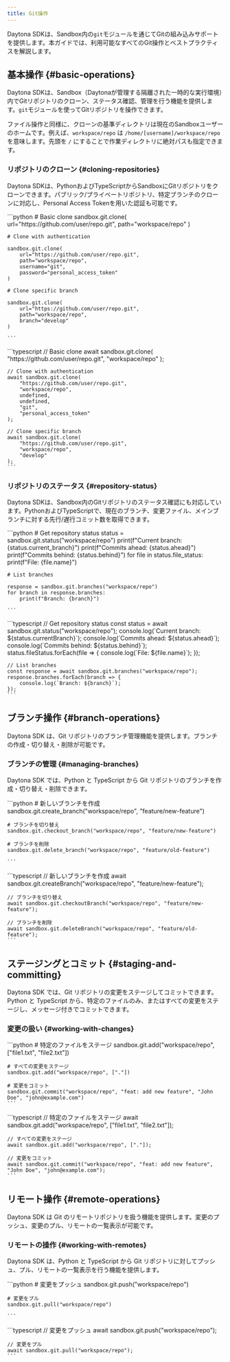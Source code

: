 ```yaml
---
title: Git操作
---
```



Daytona SDKは、Sandbox内の`git`モジュールを通じてGitの組み込みサポートを提供します。本ガイドでは、利用可能なすべてのGit操作とベストプラクティスを解説します。

## 基本操作 {#basic-operations}

Daytona SDKは、Sandbox（Daytonaが管理する隔離された一時的な実行環境）内でGitリポジトリのクローン、ステータス確認、管理を行う機能を提供します。`git`モジュールを使ってGitリポジトリを操作できます。

ファイル操作と同様に、クローンの基準ディレクトリは現在のSandboxユーザーのホームです。例えば、`workspace/repo` は `/home/[username]/workspace/repo` を意味します。先頭を `/` にすることで作業ディレクトリに絶対パスも指定できます。

### リポジトリのクローン {#cloning-repositories}

Daytona SDKは、PythonおよびTypeScriptからSandboxにGitリポジトリをクローンできます。パブリック/プライベートリポジトリ、特定ブランチのクローンに対応し、Personal Access Tokenを用いた認証も可能です。

<Tabs>
  <TabItem label="Python" icon="seti:python">
    ```python
    # Basic clone
    sandbox.git.clone(
        url="https://github.com/user/repo.git",
        path="workspace/repo"
    )

    # Clone with authentication

    sandbox.git.clone(
        url="https://github.com/user/repo.git",
        path="workspace/repo",
        username="git",
        password="personal_access_token"
    )

    # Clone specific branch

    sandbox.git.clone(
        url="https://github.com/user/repo.git",
        path="workspace/repo",
        branch="develop"
    )

    ```
  </TabItem>

  <TabItem label="TypeScript" icon="seti:typescript">
    ```typescript
    // Basic clone
    await sandbox.git.clone(
        "https://github.com/user/repo.git",
        "workspace/repo"
    );

    // Clone with authentication
    await sandbox.git.clone(
        "https://github.com/user/repo.git",
        "workspace/repo",
        undefined,
        undefined,
        "git",
        "personal_access_token"
    );

    // Clone specific branch
    await sandbox.git.clone(
        "https://github.com/user/repo.git",
        "workspace/repo",
        "develop"
    );
    ```
  </TabItem>
</Tabs>

### リポジトリのステータス {#repository-status}

Daytona SDKは、Sandbox内のGitリポジトリのステータス確認にも対応しています。PythonおよびTypeScriptで、現在のブランチ、変更ファイル、メインブランチに対する先行/遅行コミット数を取得できます。

<Tabs>
  <TabItem label="Python" icon="seti:python">
    ```python
    # Get repository status
    status = sandbox.git.status("workspace/repo")
    print(f"Current branch: {status.current_branch}")
    print(f"Commits ahead: {status.ahead}")
    print(f"Commits behind: {status.behind}")
    for file in status.file_status:
        print(f"File: {file.name}")

    # List branches

    response = sandbox.git.branches("workspace/repo")
    for branch in response.branches:
        print(f"Branch: {branch}")

    ```
  </TabItem>

  <TabItem label="TypeScript" icon="seti:typescript">
    ```typescript
    // Get repository status
    const status = await sandbox.git.status("workspace/repo");
    console.log(`Current branch: ${status.currentBranch}`);
    console.log(`Commits ahead: ${status.ahead}`);
    console.log(`Commits behind: ${status.behind}`);
    status.fileStatus.forEach(file => {
        console.log(`File: ${file.name}`);
    });

    // List branches
    const response = await sandbox.git.branches("workspace/repo");
    response.branches.forEach(branch => {
        console.log(`Branch: ${branch}`);
    });
    ```
  </TabItem>
</Tabs>

## ブランチ操作 {#branch-operations}

Daytona SDK は、Git リポジトリのブランチ管理機能を提供します。ブランチの作成・切り替え・削除が可能です。

### ブランチの管理 {#managing-branches}

Daytona SDK では、Python と TypeScript から Git リポジトリのブランチを作成・切り替え・削除できます。

<Tabs>
  <TabItem label="Python" icon="seti:python">
    ```python
    # 新しいブランチを作成
    sandbox.git.create_branch("workspace/repo", "feature/new-feature")

    # ブランチを切り替え
    sandbox.git.checkout_branch("workspace/repo", "feature/new-feature")

    # ブランチを削除
    sandbox.git.delete_branch("workspace/repo", "feature/old-feature")

    ```
  </TabItem>

  <TabItem label="TypeScript" icon="seti:typescript">
    ```typescript
    // 新しいブランチを作成
    await sandbox.git.createBranch("workspace/repo", "feature/new-feature");

    // ブランチを切り替え
    await sandbox.git.checkoutBranch("workspace/repo", "feature/new-feature");

    // ブランチを削除
    await sandbox.git.deleteBranch("workspace/repo", "feature/old-feature");
    ```
  </TabItem>
</Tabs>

## ステージングとコミット {#staging-and-committing}

Daytona SDK では、Git リポジトリの変更をステージしてコミットできます。Python と TypeScript から、特定のファイルのみ、またはすべての変更をステージし、メッセージ付きでコミットできます。

### 変更の扱い {#working-with-changes}

<Tabs>
  <TabItem label="Python" icon="seti:python">
    ```python
    # 特定のファイルをステージ
    sandbox.git.add("workspace/repo", ["file1.txt", "file2.txt"])

    # すべての変更をステージ
    sandbox.git.add("workspace/repo", ["."])

    # 変更をコミット
    sandbox.git.commit("workspace/repo", "feat: add new feature", "John Doe", "john@example.com")
    ```
  </TabItem>

  <TabItem label="TypeScript" icon="seti:typescript">
    ```typescript
    // 特定のファイルをステージ
    await sandbox.git.add("workspace/repo", ["file1.txt", "file2.txt"]);

    // すべての変更をステージ
    await sandbox.git.add("workspace/repo", ["."]);

    // 変更をコミット
    await sandbox.git.commit("workspace/repo", "feat: add new feature", "John Doe", "john@example.com");
    ```
  </TabItem>
</Tabs>

## リモート操作 {#remote-operations}

Daytona SDK は Git のリモートリポジトリを扱う機能を提供します。変更のプッシュ、変更のプル、リモートの一覧表示が可能です。

### リモートの操作 {#working-with-remotes}

Daytona SDK は、Python と TypeScript から Git リポジトリに対してプッシュ、プル、リモートの一覧表示を行う機能を提供します。

<Tabs>
  <TabItem label="Python" icon="seti:python">
    ```python
    # 変更をプッシュ
    sandbox.git.push("workspace/repo")

    # 変更をプル
    sandbox.git.pull("workspace/repo")

    ```
  </TabItem>

  <TabItem label="TypeScript" icon="seti:typescript">
    ```typescript
    // 変更をプッシュ
    await sandbox.git.push("workspace/repo");

    // 変更をプル
    await sandbox.git.pull("workspace/repo");
    ```
  </TabItem>
</Tabs>